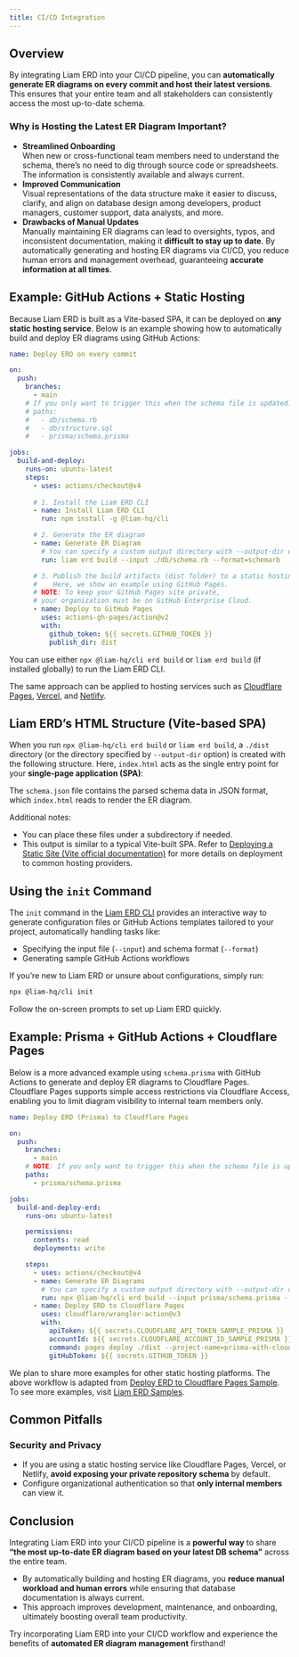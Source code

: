 ---
title: CI/CD Integration
---


## Overview

By integrating Liam ERD into your CI/CD pipeline, you can **automatically generate ER diagrams on every commit and host their latest versions**.  
This ensures that your entire team and all stakeholders can consistently access the most up-to-date schema.

### Why is Hosting the Latest ER Diagram Important?

- **Streamlined Onboarding**  
  When new or cross-functional team members need to understand the schema, there’s no need to dig through source code or spreadsheets. The information is consistently available and always current.
- **Improved Communication**  
  Visual representations of the data structure make it easier to discuss, clarify, and align on database design among developers, product managers, customer support, data analysts, and more.
- **Drawbacks of Manual Updates**  
  Manually maintaining ER diagrams can lead to oversights, typos, and inconsistent documentation, making it **difficult to stay up to date**. By automatically generating and hosting ER diagrams via CI/CD, you reduce human errors and management overhead, guaranteeing **accurate information at all times**.

## Example: GitHub Actions + Static Hosting

Because Liam ERD is built as a Vite-based SPA, it can be deployed on **any static hosting service**. Below is an example showing how to automatically build and deploy ER diagrams using GitHub Actions:

```yaml
name: Deploy ERD on every commit

on:
  push:
    branches:
      - main
    # If you only want to trigger this when the schema file is updated:
    # paths:
    #   - db/schema.rb
    #   - db/structure.sql
    #   - prisma/schema.prisma

jobs:
  build-and-deploy:
    runs-on: ubuntu-latest
    steps:
      - uses: actions/checkout@v4
      
      # 1. Install the Liam ERD CLI
      - name: Install Liam ERD CLI
        run: npm install -g @liam-hq/cli

      # 2. Generate the ER diagram
      - name: Generate ER Diagram
        # You can specify a custom output directory with --output-dir option if needed
        run: liam erd build --input ./db/schema.rb --format=schemarb

      # 3. Publish the build artifacts (dist folder) to a static hosting service
      #    Here, we show an example using GitHub Pages.
      # NOTE: To keep your GitHub Pages site private, 
      # your organization must be on GitHub Enterprise Cloud.
      - name: Deploy to GitHub Pages
        uses: actions-gh-pages/action@v2
        with:
          github_token: ${{ secrets.GITHUB_TOKEN }}
          publish_dir: dist
```

<Callout title="info" type="info">You can use either `npx @liam-hq/cli erd build` or `liam erd build` (if installed globally) to run the Liam ERD CLI.</Callout>

The same approach can be applied to hosting services such as [Cloudflare Pages](https://www.cloudflare.com/developer-platform/products/pages/), [Vercel](https://vercel.com/), and [Netlify](https://www.netlify.com/).

## Liam ERD’s HTML Structure (Vite-based SPA)

When you run `npx @liam-hq/cli erd build` or `liam erd build`, a `./dist` directory (or the directory specified by `--output-dir` option) is created with the following structure. Here, `index.html` acts as the single entry point for your **single-page application (SPA)**:

<Files>
  <Folder name="dist" defaultOpen>
    <Folder name="assets" defaultOpen>
      <File name="favicon-xxxxxxxx.ico" />
      <File name="index-xxxxxxxx.css" />
      <File name="index-xxxxxxxx.js" />
    </Folder>
    <File name="favicon.ico" />
    <File name="index.html" />
    <File name="schema.json" />
  </Folder>
</Files>

The `schema.json` file contains the parsed schema data in JSON format, which `index.html` reads to render the ER diagram.  

Additional notes:

- You can place these files under a subdirectory if needed.  
- This output is similar to a typical Vite-built SPA. Refer to [Deploying a Static Site (Vite official documentation)](https://vite.dev/guide/static-deploy.html) for more details on deployment to common hosting providers.

## Using the `init` Command

The `init` command in the [Liam ERD CLI](/docs/cli) provides an interactive way to generate configuration files or GitHub Actions templates tailored to your project, automatically handling tasks like:

- Specifying the input file (`--input`) and schema format (`--format`)
- Generating sample GitHub Actions workflows

If you’re new to Liam ERD or unsure about configurations, simply run:

```bash
npx @liam-hq/cli init
```

Follow the on-screen prompts to set up Liam ERD quickly.

## Example: Prisma + GitHub Actions + Cloudflare Pages

Below is a more advanced example using `schema.prisma` with GitHub Actions to generate and deploy ER diagrams to Cloudflare Pages.  
Cloudflare Pages supports simple access restrictions via Cloudflare Access, enabling you to limit diagram visibility to internal team members only.

```yaml
name: Deploy ERD (Prisma) to Cloudflare Pages

on:
  push:
    branches:
      - main
    # NOTE: If you only want to trigger this when the schema file is updated:
    paths:
      - prisma/schema.prisma

jobs:
  build-and-deploy-erd:
    runs-on: ubuntu-latest

    permissions:
      contents: read
      deployments: write

    steps:
      - uses: actions/checkout@v4
      - name: Generate ER Diagrams
        # You can specify a custom output directory with --output-dir option if needed
        run: npx @liam-hq/cli erd build --input prisma/schema.prisma --format prisma
      - name: Deploy ERD to Cloudflare Pages
        uses: cloudflare/wrangler-action@v3
        with:
          apiToken: ${{ secrets.CLOUDFLARE_API_TOKEN_SAMPLE_PRISMA }}
          accountId: ${{ secrets.CLOUDFLARE_ACCOUNT_ID_SAMPLE_PRISMA }}
          command: pages deploy ./dist --project-name=prisma-with-cloudflare-pages
          gitHubToken: ${{ secrets.GITHUB_TOKEN }}
```

We plan to share more examples for other static hosting platforms. The above workflow is adapted from [Deploy ERD to Cloudflare Pages Sample](https://github.com/liam-hq/liam-erd-samples/blob/main/.github/workflows/prisma-with-cloudflare-pages.yml). To see more examples, visit [Liam ERD Samples](https://github.com/liam-hq/liam-erd-samples).

## Common Pitfalls

### Security and Privacy
- If you are using a static hosting service like Cloudflare Pages, Vercel, or Netlify, **avoid exposing your private repository schema** by default.
- Configure organizational authentication so that **only internal members** can view it.

## Conclusion

Integrating Liam ERD into your CI/CD pipeline is a **powerful way** to share **“the most up-to-date ER diagram based on your latest DB schema”** across the entire team.

- By automatically building and hosting ER diagrams, you **reduce manual workload and human errors** while ensuring that database documentation is always current.
- This approach improves development, maintenance, and onboarding, ultimately boosting overall team productivity.

Try incorporating Liam ERD into your CI/CD workflow and experience the benefits of **automated ER diagram management** firsthand!
